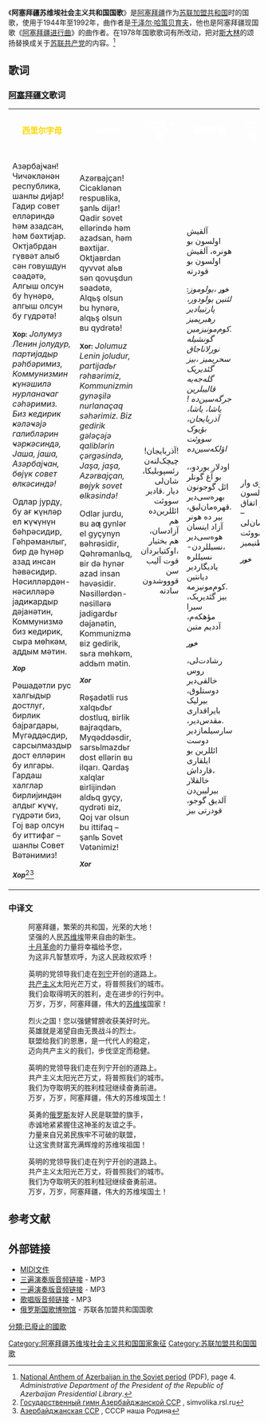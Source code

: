 {{Infobox Anthem
|title         = Azərbaycan Sovet Sosialist Respublikasının Himni
|chinese_title        = 阿塞拜疆苏维埃社会主义共和国国歌
|prefix        = 国歌
|image          = Flag of the Azerbaijan Soviet Socialist Republic (1956–1991).svg
|image_size     = 220
|caption        = 阿塞拜疆苏维埃社会主义共和国国旗
|country       = {{flag|Azerbaijan SSR}}
|composer      = [[于泽尔·哈策贝育夫|于泽尔·哈策贝育夫]]
|author        = 苏莱曼·鲁斯坦,<br>萨马德·伍尔古恩,<br>侯赛因·阿里夫
|adopted       = 1944年
|until         = 1992年
|sound         = Azərbaycan SSR Himni (1977 Vocal).oga
|sound_title   = 演唱版}}
{{Anthem History
| Nation = 阿塞拜疆
| Flag = Flag_of_Azerbaijan.svg
| Year1 = 1918 - 1922
| Name1 = [[阿塞拜疆进行曲|阿塞拜疆进行曲]]
| Year2 = 1944 - 1991
| Name2 = '''阿塞拜疆苏维埃社会主义共和国国歌'''
| Year3 = 1991 -
| Name3 = [[阿塞拜疆进行曲|阿塞拜疆进行曲]]
}}
《'''阿塞拜疆苏维埃社会主义共和国国歌'''》是[[阿塞拜疆|阿塞拜疆]]作为[[苏联|苏联]][[加盟共和国|加盟共和国]]时的国歌，使用于1944年至1992年，曲作者是[[于泽尔·哈策贝育夫|于泽尔·哈策贝育夫]]，他也是阿塞拜疆现国歌《[[阿塞拜疆进行曲|阿塞拜疆进行曲]]》的曲作者。在1978年国歌歌词有所改动，把对[[斯大林|斯大林]]的颂扬替换成关于[[苏联共产党|苏联共产党]]的内容。<ref name="preslib">[http://files.preslib.az/projects/remz/pdf_en/remz_himn.pdf National Anthem of Azerbaijan in the Soviet period] {{Wayback|url=http://files.preslib.az/projects/remz/pdf_en/remz_himn.pdf |date=20180713173619 }} (PDF), page 4. ''Administrative Department of the President of the Republic of Azerbaijan Presidential Library''.</ref>

== 歌词 ==
===[[阿塞拜疆文|阿塞拜疆文]]歌词===
{|class="wikitable" rules="cols" style="text-align:center;"
|bgcolor="#CC0000"|<div style="display:inline;color:gold;text-align:center">'''西里尔字母'''</div>
|bgcolor="#CC0000"|<div style="display:inline;color:white;text-align:center">'''Jaŋalif'''</div>
|bgcolor="#CC0000"|<div style="display:inline;color:white;text-align:center">'''阿拉伯字母'''</div>
|bgcolor="#CC0000"|<div style="display:inline;color:white;text-align:center">'''國際音標'''</div>
|bgcolor="#0039A6"|<div style="display:inline;color:white;text-align:center">'''拉丁字母'''</div>
|-
|<poem>Азәрбајҹан! Чичәкләнән республика, шанлы дијар! <!-- Unsourced image removed: [[Image:Hajibeyov.jpg|right]] -->
Гадир совет елләриндә һәм азадсан, һәм бәхтијар.
Октјабрдан гүввәт алыб сән говушдун сәадәтә,
Алгыш олсун бу һүнәрә, алгыш олсун бу гүдрәтә!

<small>'''Хор:'''</small>
''Јолумуз Ленин јолудур, партијадыр рәһбәримиз,''
''Коммунизмин ҝүнәшилә нурланаҹаг сәһәримиз.''
''Биз ҝедирик ҝәләҹәјә галибләрин ҹәрҝәсиндә,''
''Јаша, јаша, Азәрбајҹан, бөјүк совет өлкәсиндә!''

Одлар јурду, бу ағ ҝүнләр ел ҝүҹүнүн бәһрәсидир,
Гәһрәманлыг, бир дә һүнәр азад инсан һәвәсидир.
Нәсилләрдән-нәсилләрә јадиҝардыр дәјанәтин,
Коммунизмә биз ҝедирик, сыра мөһкәм, аддым мәтин.

<small>'''''Хор'''''</small>

Рәшадәтли рус халгыдыр достлуг, бирлик бајрагдары,
Мүгәддәсдир, сарсылмаздыр дост елләрин бу илгары.
Гардаш халглар бирлијиндән алдыг ҝүҹү, гүдрәти биз,
Гој вар олсун бу иттифаг – шанлы Совет Вәтәнимиз!

<small>'''''Хор'''''</small><ref>[http://simvolika.rsl.ru/index.php?doc=818 Государственный гимн Азербайджанской ССР] {{Wayback|url=http://simvolika.rsl.ru/index.php?doc=818 |date=20210225095444 }}, simvolika.rsl.ru</ref><ref>[http://savok.name/10-azerbajjdzhanskaja-ssr.html Азербайджанская ССР] {{Wayback|url=http://savok.name/10-azerbajjdzhanskaja-ssr.html |date=20210303123813 }}, СССР наша Родина</ref></poem>
|<poem>Azərʙajçan! Cicəklənən respuʙlika, şanlь dijar!
Qadir sovet ellərində həm azadsan, həm ʙəxtijar.
Oktjaʙrdan qyvvət alьʙ sən qovuşdun səadətə,
Alqьş olsun bu hynərə, alqьş olsun ʙu qydrətə!

<small>'''Xor:'''</small>
''Jolumuz Lenin joludur, partijadьr rəhʙərimiz,''
''Kommunizmin gynəşilə nurlanaçaq səhərimiz.''
''Biz gedirik gələçəjə qaliblərin çərgəsində,''
''Jaşa, jaşa, Azərʙajçan, ʙɵjyk sovet ɵlkəsində!''

Odlar jurdu, ʙu aƣ gynlər el gyçynyn ʙəhrəsidir,
Qəhrəmanlьq, ʙir də hynər azad insan həvəsidir.
Nəsillərdən-nəsillərə jadigardьr dəjanətin,
Kommunizmə ʙiz gedirik, sьra mɵhkəm, addьm mətin.

<small>'''''Xor'''''</small>

Rəşadətli rus xalqьdьr dostluq, ʙirlik ʙajraqdarь,
Myqəddəsdir, sarsьlmazdьr dost ellərin ʙu ilqarı.
Qardaş xalqlar ʙirlijindən aldьq gyçy, qydrəti ʙiz,
Qoj var olsun bu ittifaq – şanlь Sovet Vətənimiz!

<small>'''''Xor'''''</small></poem>
|<poem><div dir="rtl">!آذربایجان! چیچک‌لنه‌ن رئسپوبلیکا، شان‌لی دیار
.قادیر سووئت ائللرین‌ده هم آزادسان، هم بختیار
،اوکتیابردان قوت آلیب سن قوووشدون سادته
!آلقیش اولسون بو هونره، آلقیش اولسون بو قودرته

<small>''':خور'''</small>
''،یولوموز لئنین یولودور، پارتییادیر رهبریمیز''
''.کوم‌مونیزمین گونشیله نورلاناجاق سحریمیز''
''،بیز گئدیریک گله‌جه‌یه قالیبلرین جرگه‌سین‌ده''
''!یاشا، یاشا، آذربایجان، بؤیوک سووئت اؤلکه‌سین‌ده''

،اودلار یوردو، بو آغ گونلر ائل گوجونون بهره‌سی‌دیر
.قهره‌مان‌لیق، بیر ده هونر آزاد اینسان هوه‌سی‌دیر
،نسیللردن-نسیللره یادیگاردیر دیانتین
.کوم‌مونیزمه بیز گئدیریک، سیرا مؤهکه‌م، آددیم متین

<small>'''''خور'''''</small>

،رشادت‌لی روس خالقی‌دیر دوستلوق، بیرلیک بایراقداری
.مقدس‌دیر، سارسیلمازدیر دوست ائللرین بو ایلقاری
،قارداش خالقلار بیرلیین‌دن آلدیق گوجو، قودرتی بیز
!قوی وار اولسون بو اتفاق – شان‌لی سووئت وطنیمیز

<small>'''''خور'''''</small></div></poem>
|<poem lang="az-ipa">[ɑzæɾbɑjd͡ʒɑn ‖ t͡ʃit͡ʃæclænæn ɾespublikɑ ǀ ʃɑŋɫɯ dijɑɾ ‖]
[gɑdiɾ sovet elːæɾindæ hæm ɑzɑd̥sɑn ǀ hæm bæχtijɑɾ ‖]
[oktjɑbɾ̩dɑŋ gyvːæt ɑɫɯb̥ sæŋ govuʃdun sæɑdætæ ǀ]
[ɑɫgɯʃ oɫsum bu hynæɾæ ǀ ɑɫgɯʃ oɫsum bu gydɾætæ ‖]

<small>'''[χoɾ]'''</small>
''[joɫumuz leniɲ joɫuduɾ ǀ pɑɾtijɑdɯɾ ɾæhbæɾimiz ǀ]''
''[komːunizmiɲ ɟynæʃilæ nuɾɫɑnɑd͡ʒɑχ ʃæhæɾimiz ‖]''
''[bizʲ ɟediɾiç ɟælæd͡ʒæjæ gɑliblæɾin d͡ʒæɾɟæsindæ ǀ]''
''[jɑʃɑ jɑʃɑ ǀ ɑzæɾbɑjd͡ʒɑn ǀ bœjyç sovet œʎcæsindæ ‖]''

[odɫɑɾ juɾdu ǀ bu ɑʝ ɟynlæɾ eʎ ɟyd͡ʒynym bæhɾæsidiɾ ǀ]
[gæhɾæmɑŋɫɯχ ǀ biɾ dæ hynæɾ ɑzɑd insɑn hævæsidiɾ ǁ]
[næsilːæɾdæn næsilːæɾæ jɑdigɑɾdɯɾ dæjɑnætin ǀ]
[komːunizmæ bizʲ ɟediɾiç ǀ sɯɾɑ mœhcæm ǀ ɑdːɯm mætin ‖]

<small>'''''[χoɾ]'''''</small>

[ɾæʃɑdætli ɾus χɑɫgɯdɯɾ dostɫuχ ǀ biɾliç bɑjɾɑgdɑɾɯ ǀ]
[mygædːæsdiɾ ǀ sɑɾsɯɫmɑzdɯɾ dost elːæɾim bu iɫgɑɾɯ ‖]
[gɑɾdɑʃ χɑɫgɫɑɾ biɾlijindæn ɑɫdɯχ ɟyd͡ʒy ǀ gydɾæti biz ǀ]
[goj vɑɾ oɫsum bu itːifɑχ ǀ ʃɑŋɫɯ sovet vætænimiz ‖]

<small>'''''[χoɾ]'''''</small></poem>
|<poem>Azərbaycan! Çiçəklənən respublika, şanlı diyar! 
Qadir sovet ellərində həm azadsan, həm bəxtiyar. 
Oktyabrdan qüvvət alıb sən qovuşdun səadətə, 
Alqış olsun bu hünərə, alqış olsun bu qüdrətə!

<small>'''Xor:'''</small>
''Yolumuz Lenin yoludur, partiyadır rəhbərimiz,''
''Kommunizmin günəşilə nurlanacaq səhərimiz.''
''Biz gedirik gələcəyə qaliblərin cərgəsində,''
''Yaşa, yaşa, Azərbaycan, böyük sovet ölkəsində!''

Odlar yurdu, bu ağ günlər el gücünün bəhrəsidir,
Qəhrəmanlıq, bir də hünər azad insan həvəsidir.
Nəsillərdən-nəsillərə yadigardır dəyanətin,
Kommunizmə biz gedirik, sıra möhkəm, addım mətin.

<small>'''''Xor'''''</small>

Rəşadətli rus xalqıdır dostluq, birlik bayraqdarı,
Müqəddəsdir, sarsılmazdır dost ellərin bu ilqarı.
Qardaş xalqlar birliyindən aldıq gücü, qüdrəti biz,
Qoy var olsun bu ittifaq – şanlı Sovet Vətənimiz!

<small>'''''Xor'''''</small><ref name="preslib"/><ref name="Azərbaycan">[http://www.azerbaijans.com/content_976_az.html Azərbaycan SSR-in Dövlət himni] {{Wayback|url=http://www.azerbaijans.com/content_976_az.html |date=20201212071208 }}, Azərbaycan :: Baş səhifə</ref></poem>
|}

===中译文===
:阿塞拜疆，繁荣的共和国，光荣的大地！
:坚强的人民[[苏维埃|苏维埃]]带来自由的新生。
:[[十月革命|十月革命]]的力量将幸福给予您，
:为这非凡智慧欢呼，为这人民政权欢呼！

:英明的党领导我们走在[[列宁|列宁]]开创的道路上。
:[[共产主义|共产主义]]太阳光芒万丈，将普照我们的城市。
:我们会取得明天的胜利，走在进步的行列中。
:万岁，万岁，阿塞拜疆，伟大的[[苏维埃|苏维埃]]国家！

:烈火之国！您以强健臂膀收获美好时光。
:英雄就是渴望自由无畏战斗的烈士。
:联盟给我们的恩惠，是一代代人的稳定，
:迈向共产主义的我们，步伐坚定而稳健。

:英明的党领导我们走在列宁开创的道路上。
:共产主义太阳光芒万丈，将普照我们的城市。
:我们为夺取明天的胜利桂冠继续奋勇前进。
:万岁，万岁，阿塞拜疆，伟大的苏维埃国土！

:英勇的[[俄罗斯|俄罗斯]]友好人民是联盟的旗手，
:赤诚地紧紧握住这神圣的友谊之手。
:力量来自兄弟民族牢不可破的联盟，
:让这宝贵财富充满辉煌的苏维埃祖国！

:英明的党领导我们走在列宁开创的道路上。
:共产主义太阳光芒万丈，将普照我们的城市。
:我们为夺取明天的胜利桂冠继续奋勇前进。
:万岁，万岁，阿塞拜疆，伟大的苏维埃国土！

==参考文献==
<references/>

==外部链接==
* [https://web.archive.org/web/20100929011338/http://nationalanthems.info/az-ssr.mid MIDI文件]
* [http://media.vad1.com/temporary_url_20140405ksjrf/anthem-ssr-azerbaijan-instr-1968.mp3 三遍演奏版音频链接] {{Wayback|url=http://media.vad1.com/temporary_url_20140405ksjrf/anthem-ssr-azerbaijan-instr-1968.mp3 |date=20211001175138 }} - MP3
* [http://media.vad1.com/temporary_url_20140405ksjrf/anthem-ssr-azerbaijan-instr-short-1968.mp3 一遍演奏版音频链接] {{Wayback|url=http://media.vad1.com/temporary_url_20140405ksjrf/anthem-ssr-azerbaijan-instr-short-1968.mp3 |date=20211001175136 }} - MP3
* [http://marxists.org/history/ussr/sounds/mp3/anthems/Azerbaijan.mp3 歌唱版音频链接] {{Wayback|url=http://marxists.org/history/ussr/sounds/mp3/anthems/Azerbaijan.mp3 |date=20140427182809 }} - MP3
* [https://web.archive.org/web/20050524082135/http://www.hymn.ru/15-union-republics/index-en.html 俄罗斯国歌博物馆] - 苏联各加盟共和国国歌

{{苏联加盟共和国国歌}}
{{亞塞拜然共產主義}}
{{Authority control}}

[[Category:阿塞拜疆苏维埃社会主义共和国国家象征|Category:阿塞拜疆苏维埃社会主义共和国国家象征]]
[[Category:苏联加盟共和国国歌|Category:苏联加盟共和国国歌]]
[[分類:已廢止的國歌|分類:已廢止的國歌]]